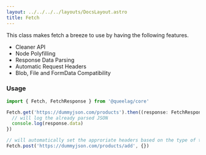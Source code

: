 ```yaml
---
layout: ../../../../layouts/DocsLayout.astro
title: Fetch
---
```


This class makes fetch a breeze to use by having the following features.

- Cleaner API
- Node Polyfilling
- Response Data Parsing
- Automatic Request Headers
- Blob, File and FormData Compatibility

### Usage

```ts
import { Fetch, FetchResponse } from '@queelag/core'

Fetch.get('https://dummyjson.com/products').then((response: FetchResponse) => {
  // will log the already parsed JSON
  console.log(response.data)
})

// will automatically set the approriate headers based on the type of the body, in this case a JSON
Fetch.post('https://dummyjson.com/products/add', {})
```
